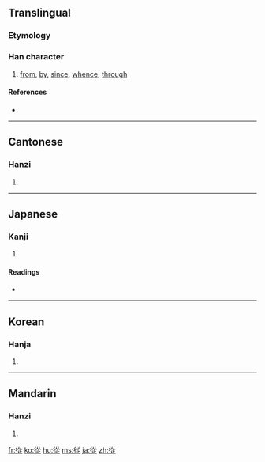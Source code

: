 {{also|从|従}}
==Translingual==

===Etymology===
{{Han compound|辵|从|c1=s|c2=p|t1=walk|ls=psc}}

===Han character===
{{Han char|rn=60|rad=彳|as=08|sn=11|four=2828<sub>1</sub>|canj=竹人人人人 (HOOOO)|ids=⿰彳⿱从龰}}

# [[from]], [[by]], [[since]], [[whence]], [[through]]

====References====
* {{Han ref|kx=0368.180|dkj=10152|dj=0692.140|hdz=20829.120|uh=5F9E|ud=24478|bh=B171|bd=45425}}

----

==Cantonese==

===Hanzi===
{{yue-hanzi|jyut=|y=chung4|sim=从}}

# {{defn|Cantonese|sort=彳08}}

----

==Japanese==

===Kanji===
{{ja-kanji|grade=|rs=彳08}}

# {{defn|Japanese|sort=彳08}}

====Readings====
* {{ja-readings|on=[[じゅう]] (jū), [[しょう]] (shō), [[じゅ]] (ju)|kun=[[したがう]] (shitagau), [[したがって]] (shitagatte), [[おう]] (ou)}}

----

==Korean==

===Hanja===
{{ko-hanja|hangeul=종|eumhun=|rv=jong|mr=chong|y=cong}}

# {{defn|Korean|sort=彳08}}

----

==Mandarin==

===Hanzi===
{{cmn-hanzi|sim=从|pin=[[cóng]] ([[cong2]])|wg=ts'ung<sup>2</sup>}}

# {{defn|Mandarin|sort=彳08}}

[[fr:從]]
[[ko:從]]
[[hu:從]]
[[ms:從]]
[[ja:從]]
[[zh:從]]